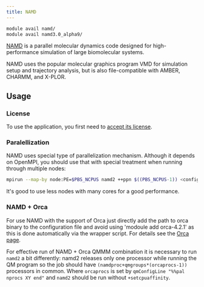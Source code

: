 ```yaml
---
title: NAMD
---
```

```bash
module avail namd/
module avail namd3.0_alpha9/
```

[NAMD](http://www.ks.uiuc.edu/Research/namd/) is a parallel molecular dynamics code designed for high-performance simulation of large biomolecular systems. 

NAMD uses the popular molecular graphics program VMD for simulation setup and trajectory analysis, but is also file-compatible with AMBER, CHARMM, and X-PLOR. 

## Usage

### License

To use the application, you first need to [accept its license](https://signup.e-infra.cz/allfed/registrar/?vo=meta&group=lic_namd). 

### Paralellization

NAMD uses special type of parallelization mechanism. Although it depends on OpenMPI, you should use that with special treatment when running through multiple nodes:

```bash
mpirun --map-by node:PE=$PBS_NCPUS namd2 ++ppn $((PBS_NCPUS-1)) <configuration_file>
```

It's good to use less nodes with many cores for a good performance.

### NAMD + Orca

For use NAMD with the support of Orca just directly add the path to orca binary to the configuration file and avoid using 'modoule add orca-4.2.1' as this is done automatically via the wrapper script. For details see the [Orca page](./orca).

For effective run of NAMD + Orca QMMM combination it is necessary to run `namd2` a bit differently: namd2 releases only one processor while running the QM program so the job should have `(namdproc+qmgroups*(orcaprocs-1))` processors in common. Where `orcaprocs` is set by `qmConfigLine "%%pal nprocs XY end"` and `namd2` should be run without `+setcpuaffinity`. 
